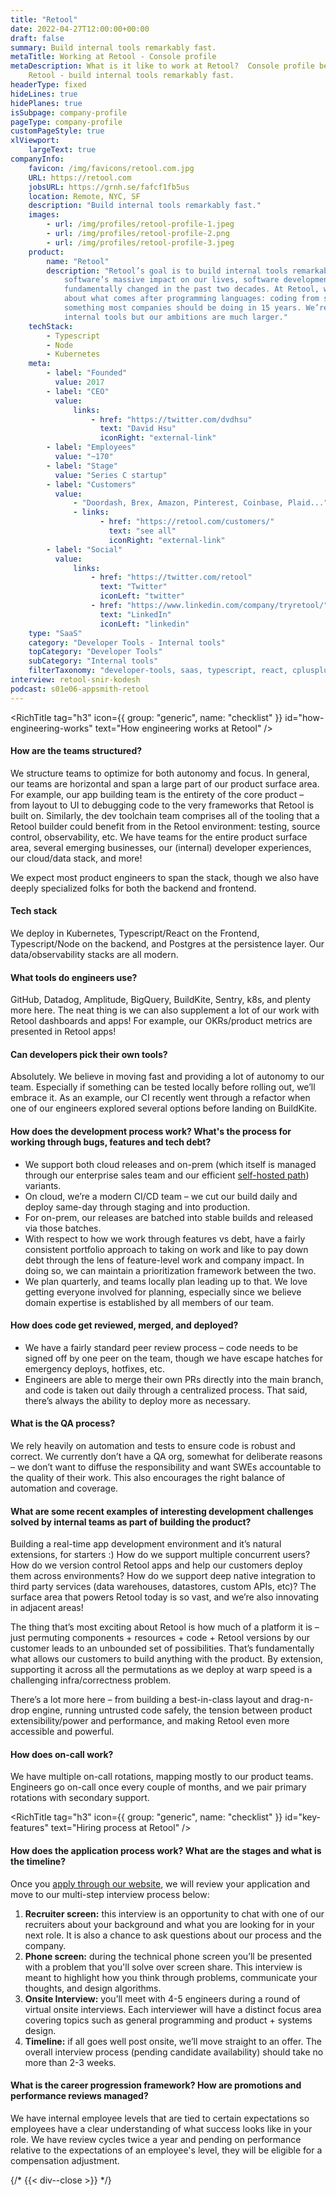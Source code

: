 ```yaml
---
title: "Retool"
date: 2022-04-27T12:00:00+00:00
draft: false
summary: Build internal tools remarkably fast.
metaTitle: Working at Retool - Console profile
metaDescription: What is it like to work at Retool?  Console profile behind the scenes at
    Retool - build internal tools remarkably fast.
headerType: fixed
hideLines: true
hidePlanes: true
isSubpage: company-profile
pageType: company-profile
customPageStyle: true
xlViewport:
    largeText: true
companyInfo:
    favicon: /img/favicons/retool.com.jpg
    URL: https://retool.com
    jobsURL: https://grnh.se/fafcf1fb5us
    location: Remote, NYC, SF
    description: "Build internal tools remarkably fast."
    images:
        - url: /img/profiles/retool-profile-1.jpeg
        - url: /img/profiles/retool-profile-2.png
        - url: /img/profiles/retool-profile-3.jpeg
    product:
        name: "Retool"
        description: "Retool’s goal is to build internal tools remarkably fast. Despite
            software’s massive impact on our lives, software development hasn’t
            fundamentally changed in the past two decades. At Retool, we’re thinking
            about what comes after programming languages: coding from scratch isn’t
            something most companies should be doing in 15 years. We’re starting with
            internal tools but our ambitions are much larger."
    techStack:
        - Typescript
        - Node
        - Kubernetes
    meta:
        - label: "Founded"
          value: 2017
        - label: "CEO"
          value:
              links:
                  - href: "https://twitter.com/dvdhsu"
                    text: "David Hsu"
                    iconRight: "external-link"
        - label: "Employees"
          value: "~170"
        - label: "Stage"
          value: "Series C startup"
        - label: "Customers"
          value:
              - "Doordash, Brex, Amazon, Pinterest, Coinbase, Plaid..."
              - links:
                    - href: "https://retool.com/customers/"
                      text: "see all"
                      iconRight: "external-link"
        - label: "Social"
          value:
              links:
                  - href: "https://twitter.com/retool"
                    text: "Twitter"
                    iconLeft: "twitter"
                  - href: "https://www.linkedin.com/company/tryretool/"
                    text: "LinkedIn"
                    iconLeft: "linkedin"
    type: "SaaS"
    category: "Developer Tools - Internal tools"
    topCategory: "Developer Tools"
    subCategory: "Internal tools"
    filterTaxonomy: "developer-tools, saas, typescript, react, cplusplus"
interview: retool-snir-kodesh
podcast: s01e06-appsmith-retool
---
```


<span id="wrapper-1" className="nav-anchor" anchor-name="how-engineering-works"></span>

<RichTitle tag="h3" icon={{ group: "generic", name: "checklist" }} id="how-engineering-works" text="How engineering works at Retool" />

#### How are the teams structured?

We structure teams to optimize for both autonomy and focus. In general, our
teams are horizontal and span a large part of our product surface area. For
example, our app building team is the entirety of the core product – from layout
to UI to debugging code to the very frameworks that Retool is built on.
Similarly, the dev toolchain team comprises all of the tooling that a Retool
builder could benefit from in the Retool environment: testing, source control,
observability, etc. We have teams for the entire product surface area, several
emerging businesses, our (internal) developer experiences, our cloud/data stack,
and more!

We expect most product engineers to span the stack, though we also have deeply
specialized folks for both the backend and frontend.

#### Tech stack

We deploy in Kubernetes, Typescript/React on the Frontend, Typescript/Node on
the backend, and Postgres at the persistence layer. Our data/observability
stacks are all modern.

#### What tools do engineers use?

GitHub, Datadog, Amplitude, BigQuery, BuildKite, Sentry, k8s, and plenty more
here. The neat thing is we can also supplement a lot of our work with Retool
dashboards and apps! For example, our OKRs/product metrics are presented in
Retool apps!

#### Can developers pick their own tools?

Absolutely. We believe in moving fast and providing a lot of autonomy to our
team. Especially if something can be tested locally before rolling out, we’ll
embrace it. As an example, our CI recently went through a refactor when one of
our engineers explored several options before landing on BuildKite.

#### How does the development process work? What's the process for working through bugs, features and tech debt?

-   We support both cloud releases and on-prem (which itself is managed through
    our enterprise sales team and our efficient [self-hosted
    path](https://retool.com/self-hosted/)) variants.
-   On cloud, we’re a modern CI/CD team – we cut our build daily and deploy
    same-day through staging and into production.
-   For on-prem, our releases are batched into stable builds and released via
    those batches.
-   With respect to how we work through features vs debt, have a fairly consistent
    portfolio approach to taking on work and like to pay down debt through the
    lens of feature-level work and company impact. In doing so, we can maintain a
    prioritization framework between the two.
-   We plan quarterly, and teams locally plan leading up to that. We love getting
    everyone involved for planning, especially since we believe domain expertise
    is established by all members of our team.

#### How does code get reviewed, merged, and deployed?

-   We have a fairly standard peer review process – code needs to be signed off by
    one peer on the team, though we have escape hatches for emergency deploys,
    hotfixes, etc.
-   Engineers are able to merge their own PRs directly into the main branch, and
    code is taken out daily through a centralized process. That said, there’s
    always the ability to deploy more as necessary.

#### What is the QA process?

We rely heavily on automation and tests to ensure code is robust and correct. We
currently don’t have a QA org, somewhat for deliberate reasons – we don’t want
to diffuse the responsibility and want SWEs accountable to the quality of their
work. This also encourages the right balance of automation and coverage.

#### What are some recent examples of interesting development challenges solved by internal teams as part of building the product?

Building a real-time app development environment and it’s natural extensions,
for starters :) How do we support multiple concurrent users? How do we version
control Retool apps and help our customers deploy them across environments? How
do we support deep native integration to third party services (data warehouses,
datastores, custom APIs, etc)? The surface area that powers Retool today is so
vast, and we’re also innovating in adjacent areas!

The thing that’s most exciting about Retool is how much of a platform it is –
just permuting components + resources + code + Retool versions by our customer
leads to an unbounded set of possibilities. That’s fundamentally what allows our
customers to build anything with the product. By extension, supporting it across
all the permutations as we deploy at warp speed is a challenging
infra/correctness problem.

There’s a lot more here – from building a best-in-class layout and drag-n-drop
engine, running untrusted code safely, the tension between product
extensibility/power and performance, and making Retool even more accessible and
powerful.

#### How does on-call work?

We have multiple on-call rotations, mapping mostly to our product teams.
Engineers go on-call once every couple of months, and we pair primary rotations
with secondary support.

<span id="wrapper-2" className="nav-anchor" anchor-name="hiring-process"></span>

<RichTitle tag="h3" icon={{ group: "generic", name: "checklist" }} id="key-features" text="Hiring process at Retool" />

#### How does the application process work? What are the stages and what is the timeline?

Once you [apply through our website](https://retool.com/careers/), we will
review your application and move to our multi-step interview process below:

1. **Recruiter screen:** this interview is an opportunity to chat with one of
   our recruiters about your background and what you are looking for in your
   next role. It is also a chance to ask questions about our process and the
   company.
2. **Phone screen:** during the technical phone screen you’ll be presented with
   a problem that you'll solve over screen share. This interview is meant to
   highlight how you think through problems, communicate your thoughts, and
   design algorithms.
3. **Onsite Interview:** you’ll meet with 4-5 engineers during a round of
   virtual onsite interviews. Each interviewer will have a distinct focus area
   covering topics such as general programming and product + systems design.
4. **Timeline:** if all goes well post onsite, we’ll move straight to an offer.
   The overall interview process (pending candidate availability) should take no
   more than 2-3 weeks.

#### What is the career progression framework? How are promotions and performance reviews managed?

We have internal employee levels that are tied to certain expectations so
employees have a clear understanding of what success looks like in your role. We
have review cycles twice a year and pending on performance relative to the
expectations of an employee's level, they will be eligible for a compensation
adjustment.

{/* {{< div--close >}} */}
